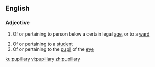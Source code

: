 ==English==

===Adjective===
{{en-adj|-}}

# {{context|legal|lang=en}} Of or pertaining to person below a certain legal [[age]], or to a [[ward]]
# Of or pertaining to a [[student]]
# Of or pertaining to the [[pupil]] of the [[eye]]

[[ku:pupillary]]
[[vi:pupillary]]
[[zh:pupillary]]